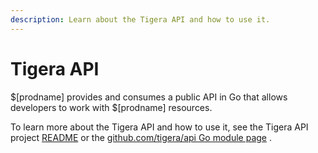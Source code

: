 ```yaml
---
description: Learn about the Tigera API and how to use it.
---
```


# Tigera API

$[prodname] provides and consumes a public API in Go that allows
developers to work with $[prodname] resources.

To learn more about the Tigera API and how to use it, see the Tigera API project [README](https://github.com/tigera/api/blob/master/README.md) or
the [github.com/tigera/api Go module page](https://pkg.go.dev/github.com/tigera/api)
.
